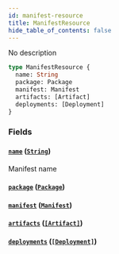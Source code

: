 ```yaml
---
id: manifest-resource
title: ManifestResource
hide_table_of_contents: false
---
```



No description

```graphql
type ManifestResource {
  name: String
  package: Package
  manifest: Manifest
  artifacts: [Artifact]
  deployments: [Deployment]
}
```


### Fields

#### [`name`](#) ([`String`](/swapi/scalars/string))

Manifest name


#### [`package`](#) ([`Package`](/swapi/objects/package))




#### [`manifest`](#) ([`Manifest`](/swapi/objects/manifest))




#### [`artifacts`](#) ([`[Artifact]`](/swapi/objects/artifact))




#### [`deployments`](#) ([`[Deployment]`](/swapi/objects/deployment))






